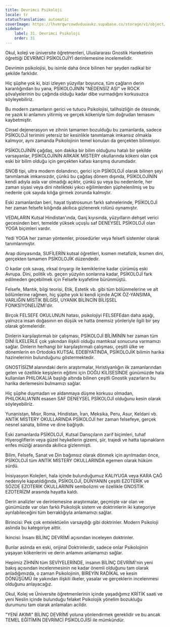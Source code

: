 ```yaml
---
title: Devrimci Psikoloji
locale: tr
statusTranslation: automatic
coverImage: https://lhvmrqwrcowdvduuaukz.supabase.co/storage/v1/object/public/strapi-uploads/small_cover-educacion-fundamental.webp-2d51a7828a2b1309555be27f7e2a61a0.webp
sidebar:
    label: 31. Devrimci Psikoloji
    order: 31
---
```

Okul, koleji ve üniversite öğretmenleri, Uluslararası Gnostik Hareketinin öğrettiği DEVRİMCİ PSİKOLOJİYİ derinlemesine incelemelidir.

Devrimin psikolojisi, bu isimle daha önce bilinen her şeyden radikal bir şekilde farklıdır.

Hiç şüphe yok ki, bizi izleyen yüzyıllar boyunca, tüm çağların derin karanlığından bu yana, PSİKOLOJİNİN "NEDENSİZ ASI" ve ROCK şövalyelerinin bu çağında olduğu kadar dibe vurmadığını korkusuzca söyleyebiliriz.

Bu modern zamanların gerici ve tutucu Psikolojisi, talihsizliğin de ötesinde, ne yazık ki anlamını yitirmiş ve gerçek kökeniyle tüm doğrudan temasını kaybetmiştir.

Cinsel dejenerasyon ve zihnin tamamen bozulduğu bu zamanlarda, sadece PSİKOLOJİ terimini yetersiz bir kesinlikle tanımlamak imkansız olmakla kalmıyor, aynı zamanda Psikolojinin temel konuları da gerçekten bilinmiyor.

PSİKOLOJİNİN çağdaş, son dakika bir bilim olduğunu hatalı bir şekilde varsayanlar, PSİKOLOJİNİN ARKAİK MİSTERY okullarında kökeni olan çok eski bir bilim olduğu için gerçekten kafası karışmış durumdadır.

SNOB tipi, ultra modern dolandırıcı, gerici için PSİKOLOJİ olarak bilinen şeyi tanımlamak imkansızdır, çünkü bu çağdaş dönem dışında, PSİKOLOJİNİN kendi adıyla asla var olmadığı açıktır, çünkü şu veya bu nedenlerle, her zaman siyasi veya dini nitelikteki yıkıcı eğilimlerden şüphelenilmiş ve bu nedenle çok sayıda kılığa girmek zorunda kalmıştır.

Eski zamanlardan beri, hayat tiyatrosunun farklı sahnelerinde, PSİKOLOJİ her zaman felsefe kılığında akıllıca gizlenerek rolünü oynamıştır.

VEDALARIN Kutsal Hindistan'ında, Ganj kıyısında, yüzyılların dehşet verici gecesinden beri, temelde yüksek uçuşlu saf DENEYSEL PSİKOLOJİ olan YOGA biçimleri vardır.

Yedi YOGA her zaman yöntemler, prosedürler veya felsefi sistemler olarak tanımlanmıştır.

Arap dünyasında, SUFİLERİN kutsal öğretileri, kısmen metafizik, kısmen dini, gerçekten tamamen PSİKOLOJİK düzendedir.

O kadar çok savaş, ırksal önyargı ile kemiklerine kadar çürümüş eski Avrupa. Dini, politik vb. geçen yüzyılın sonlarına kadar, PSİKOLOJİ fark edilmeden geçebilmek için Felsefe kıyafetine bürünmüştü.

Felsefe, Mantık, bilgi teorisi, Etik, Estetik vb. gibi tüm bölünmelerine ve alt bölümlerine rağmen, hiç şüphe yok ki kendi içinde AÇIK ÖZ-YANSIMA, VARLIĞIN MİSTİK BİLGİSİ, UYANIK BİLİNCİN BİLİŞSEL FONKSİYONELİZMİ'dir.

Birçok FELSEFE OKULUNUN hatası, psikolojiyi FELSEFEdan daha aşağı, yalnızca insan doğasının en düşük ve hatta önemsiz yönleriyle ilgili bir şey olarak görmeleridir.

Dinlerin karşılaştırmalı bir çalışması, PSİKOLOJİ BİLİMİNİN her zaman tüm DİNİ İLKELERLE çok yakından ilişkili olduğu mantıksal sonucuna varmamızı sağlar. Dinlerin herhangi bir karşılaştırmalı çalışması, çeşitli ülke ve dönemlerin en Ortodoks KUTSAL EDEBİYATINDA, PSİKOLOJİK bilimin harika hazinelerinin bulunduğunu göstermektedir.

GNOSTİSİZM alanındaki derin araştırmalar, Hıristiyanlığın ilk zamanlarından gelen ve özellikle keşişlerin eğitimi için DOĞU KİLİSESİNDE günümüzde hala kullanılan PHILOKALIA başlığı altında bilinen çeşitli Gnostik yazarların bu harika derlemesini bulmamızı sağlar.

Hiç şüphe duymadan ve aldanmaya düşme korkusu olmadan, PHILOKALIA'NIN esasen SAF DENEYSEL PSİKOLOJİ olduğunu kesin olarak söyleyebiliriz.

Yunanistan, Mısır, Roma, Hindistan, İran, Meksika, Peru, Asur, Keldani vb. ANTİK MİSTERY OKULLARINDA PSİKOLOJİ her zaman felsefeye, gerçek nesnel sanata, bilime ve dine bağlıydı.

Eski zamanlarda PSİKOLOJİ, Kutsal Dansçıların zarif biçimleri, tuhaf Hiyerogliflerin veya güzel heykellerin gizemi, şiir, trajedi ve hatta tapınakların enfes müziği arasında akıllıca gizlenmişti.

Bilim, Felsefe, Sanat ve Din bağımsız olarak dönmek için ayrılmadan önce, PSİKOLOJİ tüm ANTİK MİSTERY OKULLARINDA egemen olarak hüküm sürdü.

İnisiyasyon Kolejleri, hala içinde bulunduğumuz KALIYUGA veya KARA ÇAĞ nedeniyle kapatıldığında, PSİKOLOJİ, DÜNYANIN çeşitli EZOTERİK ve SÖZDE EZOTERİK OKULLARININ sembolizmi ve özellikle GNOSTİK EZOTERİZM arasında hayatta kaldı.

Derin analizler ve derinlemesine araştırmalar, geçmişte var olan ve günümüzde var olan farklı Psikolojik sistem ve doktrinlerin iki kategoriye ayrılabileceğini tüm berraklığıyla anlamamızı sağlar.

Birincisi: Pek çok entelektüelin varsaydığı gibi doktrinler. Modern Psikoloji aslında bu kategoriye aittir.

İkincisi: İnsanı BİLİNÇ DEVRİMİ açısından inceleyen doktrinler.

Bunlar aslında en eski, orijinal Doktrinlerdir, sadece onlar Psikolojinin yaşayan kökenlerini ve derin anlamını anlamamızı sağlar.

Hepimiz ZİHNİN tüm SEVİYELERİNDE, insanın BİLİNÇ DEVRİMİ'nin yeni bakış açısından incelenmesinin ne kadar önemli olduğunu tam olarak anladığımızda, o zaman Psikolojinin, BİREYİN RADİKAL ve kesin DÖNÜŞÜMÜ ile yakından ilişkili ilkeler, yasalar ve gerçeklerin incelenmesi olduğunu anlayacağız.

Okul, Kolej ve Üniversite öğretmenlerinin içinde yaşadığımız KRİTİK saati ve yeni Neslin içinde bulunduğu felaket Psikolojik yönelim bozukluğu durumunu tam olarak anlamaları acildir.

"YENİ AKIMI" BİLİNÇ DEVRİMİ yoluna yönlendirmek gereklidir ve bu ancak TEMEL EĞİTİMİN DEVRİMCİ PSİKOLOJİSİ ile mümkündür.

